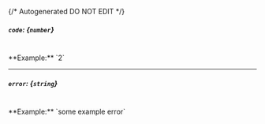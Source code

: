 {/* Autogenerated DO NOT EDIT  */}
##### `code`: *{`number`}*
<br/>
**Example:** `2`

---
##### `error`: *{`string`}*
<br/>
**Example:** `some example error`


